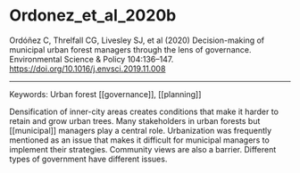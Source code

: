 # Ordonez_et_al_2020b  

Ordóñez C, Threlfall CG, Livesley SJ, et al (2020) Decision-making of municipal urban forest managers through the lens of governance. Environmental Science & Policy 104:136–147. <https://doi.org/10.1016/j.envsci.2019.11.008>


---

Keywords: Urban forest [[governance]], [[planning]] 	

Densification of inner-city areas creates conditions that make it harder to retain and grow urban trees. Many stakeholders in urban forests but [[municipal]] managers play a central role. Urbanization was frequently mentioned as an issue that makes it difficult for municipal managers to implement their strategies. Community views are also a barrier. Different types of government have different issues.
